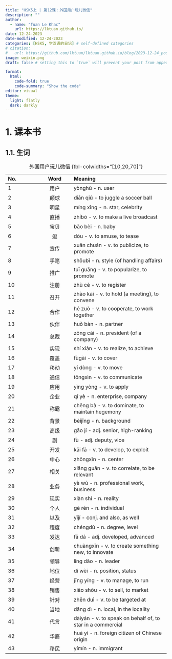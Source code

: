 ---
title: "HSK5上 | 第12课：外国用户玩儿微信"
description: ""
author:
  - name: "Tuan Le Khac"
    url: https://lktuan.github.io/
date: 12-24-2023
date-modified: 12-24-2023
categories: [HSK5, 学汉语的日记] # self-defined categories
# citation: 
#   url: https://github.com/lktuan/lktuan.github.io/blog/2023-12-24_post/
image: weixin.png
draft: false # setting this to `true` will prevent your post from appearing on your listing page until you're ready!

format: 
  html: 
    code-fold: true
    code-summary: "Show the code"
editor: visual
theme:
  light: flatly
  dark: darkly
---

# 1. 课本书

## 1.1. 生词

| No. |   Word   | Meaning                                                        |
|:--------------|:-------------:|:------------------------------------------|
|1|用户|yònghù - n. user|
|2|颠球|diān qiú - to juggle a soccer ball|
|3|明星|míng xīng - n. star, celebrity|
|4|直播|zhíbō - v. to make a live broadcast|
|5|宝贝|bǎo bèi - n. baby|
|6|逗|dòu - v. to amuse, to tease|
|7|宣传|xuān chuán - v. to publicize, to promote|
|8|手笔|shǒubǐ - n. style (of handling affairs)|
|9|推广|tuī guǎng - v. to popularize, to promote|
|10|注册|zhù cè - v. to register|
|11|召开|zhào kāi - v. to hold (a meeting), to convene|
|12|合作|hé zuò - v. to cooperate, to work together|
|13|伙伴|huǒ bàn - n. partner|
|14|总裁|zǒng cái - n. president (of a company)|
|15|实现|shí xiàn - v. to realize, to achieve|
|16|覆盖|fùgài - v. to cover|
|17|移动|yí dòng - v. to move|
|18|通信|tōngxìn - v. to communicate|
|19|应用|yìng yòng - v. to apply|
|20|企业|qǐ yè - n. enterprise, company|
|21|称霸|chēng bà - v. to dominate, to maintain hegemony|
|22|背景|bèijǐng - n. background|
|23|高级|gāo jí - adj. senior, high-ranking|
|24|副|fù - adj. deputy, vice|
|25|开发|kāi fā - v. to develop, to exploit|
|26|中心|zhōngxīn - n. center|
|27|相关|xiāng guān - v. to correlate, to be relevant|
|28|业务|yè wù - n. professional work, business|
|29|现实|xiàn shí - n. reality|
|30|个人|gè rén - n. individual|
|31|以及|yǐjí - conj. and also, as well|
|32|程度|chéngdù - n. degree, level|
|33|发达|fā dá - adj. developed, advanced|
|34|创新|chuàngxīn - v. to create something new, to innovate|
|35|领导|lǐng dǎo - n. leader|
|36|地位|dì wèi - n. position, status|
|37|经营|jīng yíng - v. to manage, to run|
|38|销售|xiāo shòu - v. to sell, to market|
|39|针对|zhēn duì - v. to be targeted at|
|40|当地|dāng dì - n. local, in the locality|
|41|代言|dàiyán - v. to speak on behalf of, to star in a commercial|
|42|华裔|huá yì - n. foreign citizen of Chinese origin|
|43|移民|yímín - n. immigrant|

: 外国用户玩儿微信 {tbl-colwidths="\[10,20,70\]"}